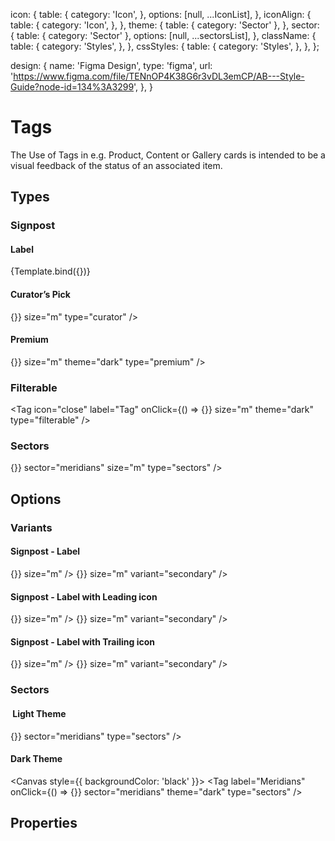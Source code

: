<!--- Tag.stories.mdx --->


<Meta
  title="Components/Feedback/Tag"
  component={Tag}
  decorators={[withDesign]}
/>


  icon: {
    table: {
      category: 'Icon',
    },
    options: [null, ...IconList],
  },
  iconAlign: {
    table: {
      category: 'Icon',
    },
  },
  theme: {
    table: {
      category: 'Sector'
    },
  },
  sector: {
    table: {
      category: 'Sector'
    },
    options: [null, ...sectorsList],
  },
  className: {
    table: {
      category: 'Styles',
    },
  },
  cssStyles: {
    table: {
      category: 'Styles',
    },
  },
};

  design: {
    name: 'Figma Design',
    type: 'figma',
    url: 'https://www.figma.com/file/TENnOP4K38G6r3vDL3emCP/AB---Style-Guide?node-id=134%3A3299',
  },
}

# Tags

The Use of Tags in e.g. Product, Content or Gallery cards is intended to be a visual feedback of the status of an associated item.

## Types

### Signpost

#### Label

<Canvas>
  <Story
    name="Tag"
    args={{
      label: 'Label',
      variant: 'primary',
      type: 'label',
      size: 'm',
      theme: 'light'
    }}
    argTypes={argTypes}
    parameters={figmaDesign}
  >
    {Template.bind({})}
  </Story>
</Canvas>

#### Curator’s Pick

<Canvas>
  <Tag
    label="Curator’s pick | Example Name"
    onClick={() => {}}
    size="m"
    type="curator"
  />
</Canvas>


#### Premium

<Canvas>
  <Tag
  label="Label"
  onClick={() => {}}
  size="m"
  theme="dark"
  type="premium"
/>
</Canvas>


### Filterable

<Canvas>
  
<Tag
  icon="close"
  label="Tag"
  onClick={() => {}}
  size="m"
  theme="dark"
  type="filterable"
/>
</Canvas>

### Sectors

<Canvas>
  <Tag
    label="Meridians"
    onClick={() => {}}
    sector="meridians"
    size="m"
    type="sectors"
  />
</Canvas>

## Options

### Variants

#### Signpost - Label

<Canvas>
  <Tag
    label="Label"
    onClick={() => {}}
    size="m"
  />
  <Tag
    label="Label"
    onClick={() => {}}
    size="m"
    variant="secondary"
  />
</Canvas>

#### Signpost - Label with Leading icon

<Canvas>
  <Tag
    icon="certificate"
    iconAlign="left"
    label="Leading Icon"
    onClick={() => {}}
    size="m"
  />
  <Tag
    icon="certificate"
    iconAlign="left"
    label="Leading Icon"
    onClick={() => {}}
    size="m"
    variant="secondary"
  />
</Canvas>

#### Signpost - Label with Trailing icon

<Canvas>
  <Tag
    icon="certificate"
    iconAlign="right"
    label="Trailing Icon"
    onClick={() => {}}
    size="m"
  />
  <Tag
    icon="certificate"
    iconAlign="right"
    label="Trailing Icon"
    onClick={() => {}}
    size="m"
    variant="secondary"
  />
</Canvas>

### Sectors 

####  Light Theme

<Canvas>
  <Tag
  label="Meridians"
  onClick={() => {}}
  sector="meridians"
  type="sectors"
/>
</Canvas>

#### Dark Theme

<Canvas style={{ backgroundColor: 'black' }}>
  <Tag
  label="Meridians"
  onClick={() => {}}
  sector="meridians"
  theme="dark"
  type="sectors"
/>
</Canvas>

## Properties

<ArgsTable of={Tag} />
